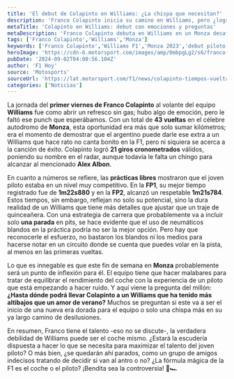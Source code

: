```yaml
---
title: 'El debut de Colapinto en Williams: ¿La chispa que necesitan?'
description: 'Franco Colapinto inicia su camino en Williams, pero ¿logrará encender la llama en un auto que lleva años apagado? Descúbrelo aquí.'
metaTitle: 'Colapinto en Williams: debut con emociones y preguntas'
metaDescription: 'Franco Colapinto debuta en Williams en un Monza desafiante. ¿Logrará sacar lo mejor del coche o quedará en el intento?'
tags: ['Franco Colapinto','Williams','Monza']
keywords: ['Franco Colapinto','Williams F1','Monza 2023','debut piloto','neumáticos blandos']
heroImage: 'https://cdn-6.motorsport.com/images/amp/0mbpgLg2/s6/franco-colapinto-williams-fw46.jpg'
pubDate: '2024-09-02T04:00:56.104Z'
author: 'F1 Hoy'
source: 'Motosports'
sourceUrl: 'https://lat.motorsport.com/f1/news/colapinto-tiempos-vuelta-monza-viernes/10649446/?utm_source=RSS&utm_medium=referral&utm_campaign=RSS-F1&utm_term=News&utm_content=lat'
categories: ['Noticias']
---
```

La jornada del **primer viernes de Franco Colapinto** al volante del equipo **Williams** fue como abrir un refresco sin gas; hubo algo de emoción, pero le faltó ese punch que esperábamos. Con un total de **43 vueltas** en el célebre autodromo de **Monza**, esta oportunidad era más que solo sumar kilómetros; era el momento de demostrar que el argentino puede darle ese extra a un Williams que hace rato no canta bonito en la F1, pero ni siquiera se acerca a la canción de éxito. Colapinto logró **21 giros cronometrados** válidos, poniendo su nombre en el radar, aunque todavía le falta un chingo para alcanzar al mencionado **Alex Albon**.

En cuanto a números se refiere, las **prácticas libres** mostraron que el joven piloto estaba en un nivel muy competitivo. En la **FP1**, su mejor tiempo registrado fue de **1m22s880** y en la **FP2**, alcanzó un respetable **1m21s784**. Estos tiempos, sin embargo, reflejan no solo su potencial, sino la dura realidad de un Williams que tiene más detalles que ajustar que un traje de quinceañera. Con una estrategia de carrera que probablemente va a incluir solo **una parada** en pits, se hace evidente que el uso de neumáticos blandos en la práctica podría no ser la mejor opción. Pero hay que reconocerle el esfuerzo, no bastaron los blandos ni los medios para hacerse notar en un circuito donde se cuenta que puedes volar en la pista, al menos en las primeras vueltas.

Lo que es innegable es que este fin de semana en **Monza** probablemente será un punto de inflexión para él. El equipo tiene que hacer malabares para tratar de equilibrar el rendimiento del coche con la experiencia de un piloto que está empezando a hacer ruido. Y aquí viene la pregunta del millón: **¿Hasta dónde podrá llevar Colapinto a un Williams que ha tenido más altibajos que un amor de verano?** Muchos se preguntan si este va a ser el inicio de una nueva era dorada para el equipo o solo una chispa más en su ya largo camino de desilusiones. 

En resumen, Franco tiene el talento -eso no se discute-, la verdadera debilidad de Williams puede ser el coche mismo. ¿Estará la escudería dispuesta a hacer lo que se necesita para maximizar el talento del joven piloto? O más bien, ¿se quedarán ahí parados, como un grupo de amigos indecisos tratando de decidir si van al antro o no? ¿La fórmula mágica de la F1 es el coche o el piloto? ¡Bendita sea la controversia! 🤔🏎️


